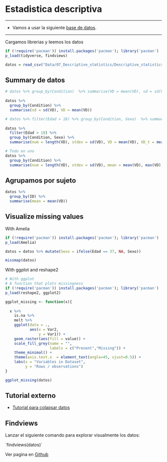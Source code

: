 # Estadistica descriptiva{#Estadistica_descriptiva}
***
* Vamos a usar la siguiente [base de datos](Data/07_Descriptive_statistics/Descriptive_statistics.csv).

***

Cargamos librerias y leemos los datos
```r
if (!require('pacman')) install.packages('pacman'); library('pacman')
p_load(tidyverse, findviews)

datos = read_csv("Data/07_Descriptive_statistics/Descriptive_statistics.csv"); datos

```

## Summary de datos
```r
# datos %>% group_by(Condition)  %>% summarise(VD = mean(VD), sd = sd(VD))
    
datos %>% 
  group_by(Condition) %>% 
  summarise(sd = sd(VD), VD = mean(VD))

# datos %>% filter(Edad > 18) %>% group_by(Condition, Sexo)  %>% summarise(VD = mean(VD), stdev = sd(VD), VD_t = mean(VD_t), num = length(VD))
    
datos %>% 
  filter(Edad > 18) %>%
  group_by(Condition, Sexo) %>%
  summarise(num = length(VD), stdev = sd(VD), VD = mean(VD), VD_t = mean(VD_t))

# Todo en uno
datos %>%
  group_by(Condition) %>%
  summarise(num = length(VD), stdev = sd(VD), mean = mean(VD), max(VD), min(VD))

```


## Agrupamos por sujeto
```r
datos %>%
  group_by(ID) %>%
  summarise(mean = mean(VD))

```

## Visualize missing values

With Amelia
```r
if (!require('pacman')) install.packages('pacman'); library('pacman')
p_load(Amelia)

datos = datos %>% mutate(Sexo = ifelse(Edad == 37, NA, Sexo))

missmap(datos)

```

With ggplot and reshape2
```r
# With ggplot
# A function that plots missingness
if (!require('pacman')) install.packages('pacman'); library('pacman')
p_load(reshape2, ggplot2)

ggplot_missing <- function(x){
  
  x %>% 
    is.na %>%
    melt %>%
    ggplot(data = .,
           aes(x = Var2,
               y = Var1)) +
    geom_raster(aes(fill = value)) +
    scale_fill_grey(name = "",
                    labels = c("Present","Missing")) +
    theme_minimal() + 
    theme(axis.text.x  = element_text(angle=45, vjust=0.5)) + 
    labs(x = "Variables in Dataset",
         y = "Rows / observations")
}

ggplot_missing(datos)

```



## Tutorial externo
* [Tutorial para colapsar datos](http://stanford.edu/~ejdemyr/r-tutorials/collapsing-data/)



## Findviews
Lanzar el siguiente comando para explorar visualmente los datos:

´findviews(datos)´

Ver pagina en [Github ](https://github.com/tsellam/findviews)

